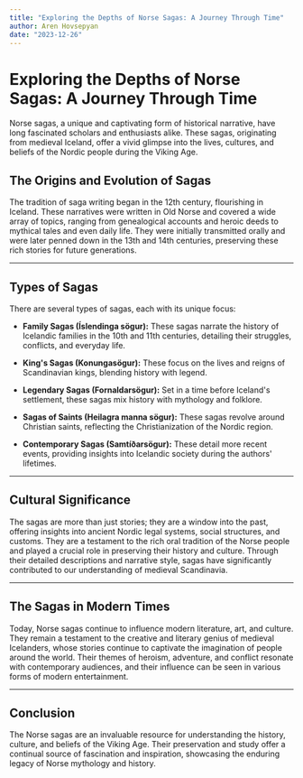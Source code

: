 ```yaml
---
title: "Exploring the Depths of Norse Sagas: A Journey Through Time"
author: Aren Hovsepyan
date: "2023-12-26"
---
```


# Exploring the Depths of Norse Sagas: A Journey Through Time

Norse sagas, a unique and captivating form of historical narrative, have long
fascinated scholars and enthusiasts alike. These sagas, originating from
medieval Iceland, offer a vivid glimpse into the lives, cultures, and beliefs
of the Nordic people during the Viking Age.

## The Origins and Evolution of Sagas

The tradition of saga writing began in the 12th century, flourishing in Iceland.
These narratives were written in Old Norse and covered a wide array of topics,
ranging from genealogical accounts and heroic deeds to mythical tales and even
daily life. They were initially transmitted orally and were later penned down
in the 13th and 14th centuries, preserving these rich stories for future
generations.

---

## Types of Sagas

There are several types of sagas, each with its unique focus:

- **Family Sagas (Íslendinga sögur):** These sagas narrate the history of
  Icelandic families in the 10th and 11th centuries, detailing their struggles,
  conflicts, and everyday life.
  
- **King's Sagas (Konungasögur):** These focus on the lives and reigns of
  Scandinavian kings, blending history with legend.

- **Legendary Sagas (Fornaldarsögur):** Set in a time before Iceland's
  settlement, these sagas mix history with mythology and folklore.

- **Sagas of Saints (Heilagra manna sögur):** These sagas revolve around
  Christian saints, reflecting the Christianization of the Nordic region.

- **Contemporary Sagas (Samtíðarsögur):** These detail more recent events,
  providing insights into Icelandic society during the authors' lifetimes.

---

## Cultural Significance

The sagas are more than just stories; they are a window into the past, offering
insights into ancient Nordic legal systems, social structures, and customs.
They are a testament to the rich oral tradition of the Norse people and played
a crucial role in preserving their history and culture. Through their detailed
descriptions and narrative style, sagas have significantly contributed to our
understanding of medieval Scandinavia.

---

## The Sagas in Modern Times

Today, Norse sagas continue to influence modern literature, art, and culture.
They remain a testament to the creative and literary genius of medieval
Icelanders, whose stories continue to captivate the imagination of people
around the world. Their themes of heroism, adventure, and conflict resonate
with contemporary audiences, and their influence can be seen in various forms
of modern entertainment.

---

## Conclusion

The Norse sagas are an invaluable resource for understanding the history,
culture, and beliefs of the Viking Age. Their preservation and study offer a
continual source of fascination and inspiration, showcasing the enduring legacy
of Norse mythology and history.
